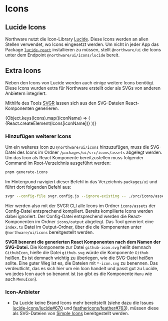 
<Meta title="Icons" />

# Icons

## Lucide Icons

Northware nutzt die Icon-Library [Lucide](https://lucide.dev/). Diese Icons werden an allen Stellen verwendet, wo Icons eingesetzt werden.
Um nicht in jeder App das Package [`lucide-react`](https://lucide.dev/guide/packages/lucide-react) installieren zu müssen, 
stellt `@northware/ui` die Icons unter dem Endpoint `@northware/ui/icons/lucide` bereit.

## Extra Icons

Neben den Icons von Lucide werden auch einige weitere Icons benötigt. Diese Icons wurden extra für Northware erstellt oder als SVGs von anderen Anbietern integriert.

Mithilfe des Tools [SVGR](https://react-svgr.com/) lassen sich aus den SVG-Dateien React-Komponenten generieren.

<IconGallery>
    {Object.keys(Icons).map((iconName) => (
      <IconItem key={iconName} name={iconName}>
        {React.createElement(Icons[iconName])}
      </IconItem>
    ))}
</IconGallery>

### Hinzufügen weiterer Icons

Um ein weiteres Icon zu `@northware/ui/icons` hinzuzufügen, muss die SVG-Datei des Icons im Ordner `/packages/ui/src/icons/assets` abgelegt werden.
Um das Icon als React Komponente bereitzustellen muss folgender Command im Root-Verzeichnis ausgeführt werden:

```bash
pnpm generate-icons
```

Im Hintergrund navigiert dieser Befehl in das Verzeichnis `packages/ui` und führt dort folgenden Befehl aus:

```bash
svgr --config-file svgr.config.js --ignore-existing -- ./src/icons/assets
```

Hier werden also mit der SVGR CLI alle Icons im Ordner `icons/assets` der Config-Datei entsprechend kompiliert. Bereits kompilierte Icons werden dabei ignoriert.
Der Config-Datei entsprechend werden die React-Komponenten im Ordner `icons/output` abgelegt. Das Tool generiert eine `index.ts` Datei im Output-Ordner, 
über die die Komponenten unter `@northware/ui/icons` bereitgestellt werden.

**SVGR benennt die generierten React Komponenten nach dem Namen der SVG-Datei.** Die Komponente zur Datei `github-icon.svg` heißt demnach `GithubIcon`, 
hieße die Datei `github.svg` würde die Komponente `Github` heißen. Es ist demnach wichtig zu überlegen, wie die SVG-Datei heißen sollte.
Eine guter Weg ist es, die Dateien mit `*-icon.svg` zu benennen. Das verdeutlicht, das es sich hier um ein Icon handelt und passt gut zu Lucide,
wo jedes Icon auch so benannt ist (so gibt es die Komponente `Menu` wie auch `MenuIcon`).

### Icon-Anbieter

- Da Lucide keine Brand Icons mehr bereitstellt (siehe dazu die Issues [lucide-icons/lucide#670](https://github.com/lucide-icons/lucide/issues/670) und [feathericons/feather#763](https://github.com/feathericons/feather/issues/763)),
  müssen diese als SVG-Dateien von [Simple Icons](https://simpleicons.org/) bereitgestellt werden.
